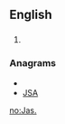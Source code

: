 ==English==

==={{abbreviation}}===
{{en-abbr}}

# {{alternative spelling of|Jas}}

===Anagrams===
* {{alphagram|ajs}}
* [[JSA#English|JSA]]

[[no:Jas.]]